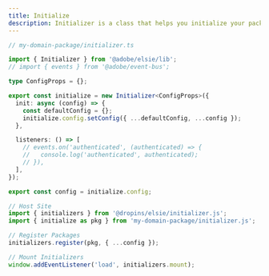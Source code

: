 ```yaml
---
title: Initialize
description: Initializer is a class that helps you initialize your package.
---
```


```typescript
// my-domain-package/initializer.ts

import { Initializer } from '@adobe/elsie/lib';
// import { events } from '@adobe/event-bus';

type ConfigProps = {};

export const initialize = new Initializer<ConfigProps>({
  init: async (config) => {
    const defaultConfig = {};
    initialize.config.setConfig({ ...defaultConfig, ...config });
  },

  listeners: () => [
    // events.on('authenticated', (authenticated) => {
    //   console.log('authenticated', authenticated);
    // }),
  ],
});

export const config = initialize.config;
```

```typescript
// Host Site
import { initializers } from '@dropins/elsie/initializer.js';
import { initialize as pkg } from 'my-domain-package/initializer.js';

// Register Packages
initializers.register(pkg, { ...config });

// Mount Initializers
window.addEventListener('load', initializers.mount);
```
